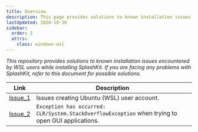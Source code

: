 ```yaml
---
title: Overview
description: This page provides solutions to known installation issues encountered by WSL users while installing or using SplashKit.
lastUpdated: 2024-10-30
sidebar:
  order: 2
  attrs:
    class: windows-wsl
---
```


*This repository provides solutions to known installation issues encountered by WSL users while installing SplashKit. If you are facing any problems with SplashKit, refer to this document for possible solutions.*

| Link                                             | Description                                                                                       |
| ------------------------------------------------ | ------------------------------------------------------------------------------------------------- |
| [Issue_1](/troubleshoot/windows-wsl/wsl-issue-1) | Issues creating Ubuntu (WSL) user account. |
| [Issue_2](/troubleshoot/windows-wsl/wsl-issue-2) | `Exception has occurred: CLR/System.StackOverflowException` when trying to open GUI applications. |
